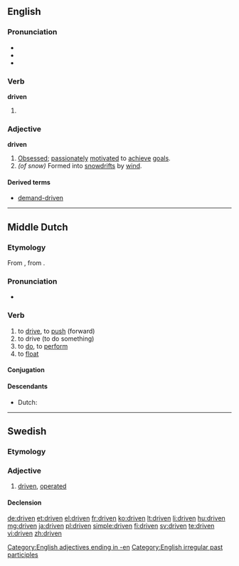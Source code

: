 ==English==

===Pronunciation===
* {{IPA|/ˈdrɪvən/}}
* {{audio|en-us-driven.ogg|Audio (US)}}
* {{rhymes|ɪvən}}

===Verb===
'''driven'''

# {{past participle of|drive}}

===Adjective===
'''driven'''

# [[obsessed|Obsessed]]; [[passionate]]ly [[motivate]]d to [[achieve]] [[goal]]s.
# ''(of snow)'' Formed into [[snowdrift]]s by [[wind]].

====Derived terms====
* [[demand-driven]]

[[Category:English adjectives ending in -en]]
[[Category:English irregular past participles]]

----

==Middle Dutch==

===Etymology===
From {{etyl|odt|dum}} {{term|drivan|drīvan|lang=odt}}, from {{etyl|gem-pro|dum}} {{recons|drībanan|lang=gem-pro}}.

===Pronunciation===
* {{IPA|lang=dum|/ˈdriːvən/}}

===Verb===
{{dum-verb}}

# to [[drive]], to [[push]] (forward)
# to drive (to do something)
# to [[do]], to [[perform]]
# to [[float]]

====Conjugation====
{{rfinfl|dum|verb}}

====Descendants====
* Dutch: {{l|nl|drijven}}

----

==Swedish==

===Etymology===
{{sv-verb-form-pastpart|driva}}

===Adjective===
{{head|sv|adjective}}

# [[#English|driven]], [[operated]]

====Declension====
{{sv-adj-pastpart|en-stem=driv}}

[[de:driven]]
[[et:driven]]
[[el:driven]]
[[fr:driven]]
[[ko:driven]]
[[lt:driven]]
[[li:driven]]
[[hu:driven]]
[[mg:driven]]
[[ja:driven]]
[[pl:driven]]
[[simple:driven]]
[[fi:driven]]
[[sv:driven]]
[[te:driven]]
[[vi:driven]]
[[zh:driven]]